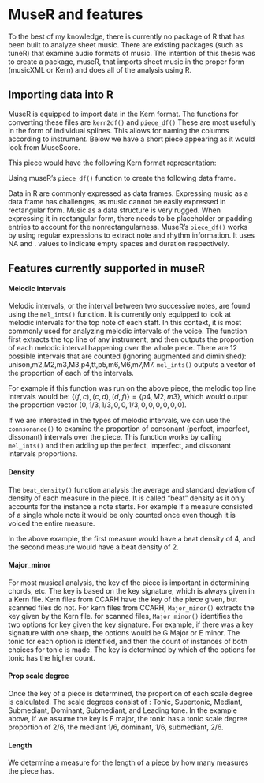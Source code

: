 # MuseR and features

To the best of my knowledge, there is currently no package of R that has been built to analyze sheet music. There are existing packages (such as tuneR) that examine audio formats of music. The intention of this thesis was to create a package, museR, that imports sheet music in the proper form (musicXML or Kern) and does all of the analysis using R. 

## Importing data into R

MuseR is equipped to import data in the Kern format. The functions for converting these files are `kern2df()` and `piece_df()` These are most usefully in the form of individual splines. This allows for naming the columns according to instrument. Below we have a short piece appearing as it would look from MuseScore. 

\begin{figure}[h]
\centering
\includegraphics[scale = .5]{images/ex1m.png}
\caption{Example musescore format excerpt}
\label{subd}
\end{figure}

This piece would have the following Kern format representation:

\begin{figure}[h]
\centering
\includegraphics[scale = .5]{images/ex1k.png}
\caption{Example kern format excerpt of the above musescore}
\label{subd}
\end{figure}

Using museR's `piece_df()` function to create the following data frame.




\begin{figure}[h]
\centering
\includegraphics[scale = .5]{images/ex1r.png}
\caption{Example R data frame converted from the above MuseScore}
\label{subd}
\end{figure}

Data in R are commonly expressed as data frames. Expressing music as a data frame has challenges, as music cannot be easily expressed in rectangular form. Music as a data structure is very rugged. When expressing it in rectangular form, there needs to be placeholder or padding entries to account for the nonrectangularness. MuseR's `piece_df()` works by using regular expressions to extract note and rhythm information. It uses NA and . values to indicate empty spaces and duration respectively.

<!--
The output from `piece_df()` follows the same ideas as the structure of kern files. It has "." values similar to the Kern dots that represent the duration of the note for the time base. This kind structure is good for certain types of features, where we are interested only in the type of note happening, the time of the attack of the note, or without considering rhythm. Sometimes, we are interested in how long the note lasts. The `durration_df()` function corrects this issue. It converts the `NA`s representing duration and replaces them with the note value that is currently happening. This allows for analysis that considers duration. The below figure represents the durational version of the above data frame. 

\begin{figure}[h]
\centering
\includegraphics[scale = .5]{images/ex1r.png}
\caption{Example of durationally converted data frame equivalent to the above data frame (need to change)}
\label{subd}
\end{figure}

-->

## Features currently supported in museR

#### Melodic intervals

Melodic intervals, or the interval between two successive notes, are found using the `mel_ints()` function. It is currently only equipped to look at melodic intervals for the top note of each staff. In this context, it is most commonly used for analyzing melodic intervals of the voice. The function first extracts the top line of any instrument, and then outputs the proportion of each melodic interval happening over the whole piece. There are 12 possible intervals that are counted (ignoring augmented and diminished): unison,m2,M2,m3,M3,p4,tt,p5,m6,M6,m7,M7. `mel_ints()` outputs a vector of the proportion of each of the intervals. 

\begin{figure}[h]
\centering
\includegraphics[scale = .5]{images/ex2.png}
\caption{Example of calculating proportion of melodic intervals}
\label{subd}
\end{figure}

For example if this function was run on the above piece, the melodic top line intervals would be: $\{(f,c),(c,d),(d,f)\} = \{p4,M2,m3\}$, which would output the proportion vector $(0,1/3,1/3,0,0,1/3,0,0,0,0,0,0)$.

If we are interested in the types of melodic intervals, we can use the `connsonance()` to examine the proportion of consonant (perfect, imperfect, dissonant) intervals over the piece. This function works by calling `mel_ints()` and then adding up the perfect, imperfect, and dissonant intervals proportions. 

#### Density

The `beat_density()` function analysis the average and standard deviation of density of each measure in the piece. It is called "beat" density as it only accounts for the instance a note starts. For example if a measure consisted of a single whole note it would be only counted once even though it is voiced the entire measure. 

In the above example, the first measure would have a beat density of 4, and the second measure would have a beat density of 2. 

#### Major_minor

For most musical analysis, the key of the piece is important in determining chords, etc. The key is based on the key signature, which is always given in a Kern file. Kern files from CCARH have the key of the piece given, but scanned files do not. 
For kern files from CCARH, `Major_minor()` extracts the key given by the Kern file. for scanned files, `Major_minor()` identifies the two options for key given the key signature. For example, if there was a key signature with one sharp, the options would be G Major or E minor. The tonic for each option is identified, and then the count of instances of both choices for tonic is made. The key is determined by which of the options for tonic has the higher count.

#### Prop scale degree

Once the key of a piece is determined, the proportion of each scale degree is calculated. The scale degrees consist of : Tonic, Supertonic, Mediant, Submediant, Dominant, Submediant, and Leading tone. In the example above, if we assume the key is F major, the tonic has a tonic scale degree proportion of 2/6, the mediant 1/6, dominant, 1/6, submediant, 2/6.


<!--
#### Chords

Suspended chords are currently not supported by MuseR. Chords that begin, or are "attacked" at the same time count. 

First, the key of the piece is found, as different chords depend on the key. Next, the times notes are played at the same time are extracted into a list. Then the number of unique notes played at once is found. If there are two notes played at once, `harm_int()` calculates the harmonic interval. This is done by calculating $$note_1 - note_2 \mod(12)$$ This gives the number of half steps between each note. That number is then matched with the index of the interval. Work is being done to have this include augmented and diminished interval, but unfortunately that has not been completed at this time. 

The possible triad chords are all defined by the intervals between each note. For example, a Major triad is given by the base note, a major third above the base, and a perfect fifth above the base. This corresponds to 4 half steps then 4 half steps. Alternatively a minor triad is given by the base, a minor third above, and a perfect fifth above the base, which is 3 half steps, then 5 half steps. 

A similar process is done for seventh chords. 
-->

#### Length

We determine a measure for the length of a piece by how many measures the piece has.

<!--
#### Voice distance

The voice distance for each piece is measured as the range of the singer, which is the distance in half steps between the lowest note the singer sings and the hightest. 

#### Piano distance

Piano distance is the maximum distance between the lowest note in a chord and the highest. Composers with different hand size could possibly have different comfortable chords to play. 

-->
